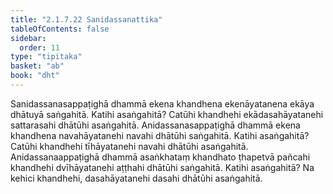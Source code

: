 ```yaml
---
title: "2.1.7.22 Sanidassanattika"
tableOfContents: false
sidebar:
  order: 11
type: "tipitaka"
basket: "ab"
book: "dht"
---
```



<DynamicBreadcrumb />

<Division number="108" book="dht" bookNo="31" page="18">

<Paragraph number="154" book="dht">
Sanidassanasappaṭighā dhammā ekena khandhena ekenāyatanena ekāya dhātuyā saṅgahitā. Katihi asaṅgahitā? Catūhi khandhehi ekādasahāyatanehi sattarasahi dhātūhi asaṅgahitā.
</Paragraph>

</Division>
<Division number="109" book="dht" bookNo="31" page="18">

<Paragraph number="155" book="dht">
Anidassanasappaṭighā dhammā ekena khandhena navahāyatanehi navahi dhātūhi saṅgahitā. Katihi asaṅgahitā? Catūhi khandhehi tīhāyatanehi navahi dhātūhi asaṅgahitā.
</Paragraph>

</Division>
<Division number="110" book="dht" bookNo="31" page="18">

<Paragraph number="156" book="dht">
Anidassanaappaṭighā dhammā asaṅkhataṃ khandhato ṭhapetvā pañcahi khandhehi dvīhāyatanehi aṭṭhahi dhātūhi saṅgahitā. Katihi asaṅgahitā? Na kehici khandhehi, dasahāyatanehi dasahi dhātūhi asaṅgahitā.
</Paragraph>
</Division>